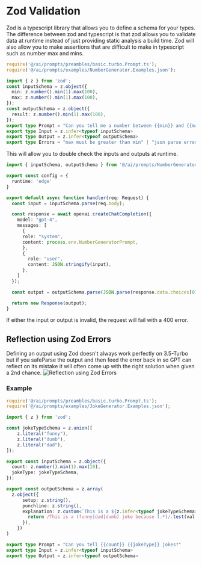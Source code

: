 
# Zod Validation
Zod is a typescript library that allows you to define a schema for your types. 
The difference between zod and typescript is that zod allows you to validate data at runtime instead of just providing static analysis a build time.
Zod will also allow you to make assertions that are difficult to make in typescript such as number max and mins. 
```typescript filename="./src/ai/prompts/NumberGenerator.Prompt.ts"
require('@/ai/prompts/preambles/basic.turbo.Prompt.ts');
require('@/ai/prompts/examples/NumberGenerator.Examples.json');

import { z } from 'zod';
const inputSchema = z.object({
  min: z.number().min(1).max(100),
  max: z.number().min(1).max(100),
});
const outputSchema = z.object({
  result: z.number().min(1).max(100),
});
export type Prompt = "Can you tell me a number between {{min}} and {{max}}?"
export type Input = z.infer<typeof inputSchema>
export type Output = z.infer<typeof outputSchema>
export type Errors = "max must be greater than min" | "json parse error" | "zod validation error" 
```

This will allow you to double check the inputs and outputs at runtime.  

```typescript filename="./src/app/api/NumberGenerator.ts"
import { inputSchema, outputSchema } from '@/ai/prompts/NumberGenerator.Prompt';

export const config = {
  runtime: 'edge'
}

export default async function handler(req: Request) {
  const input = inputSchema.parse(req.body);

  const response = await openai.createChatCompletion({ 
    model: "gpt-4",
    messages: [
      {
      role: "system",
      content: process.env.NumberGeneratorPrompt,
      },
      {
        role: "user",
        content: JSON.stringify(input),
      },
    ]
  });

  const output = outputSchema.parse(JSON.parse(response.data.choices[0].text));

  return new Response(output);
}
```


<Callout type="error" emoji="🚫">
If either the input or output is invalid, the request will fail with a 400 error.
</Callout>


## Reflection using Zod Errors
Defining an output using Zod doesn't always work perfectly on 3.5-Turbo but if you safeParse the output and then feed the error back in so GPT can reflect on its mistake it will often come up with the right solution when given a 2nd chance.
![Reflection using Zod Errors](../../../public/zod-error-reflection.png)

### Example
```typescript filename="./src/ai/prompts/JokeGenerator.Prompt.ts"
require('@/ai/prompts/preambles/basic.turbo.Prompt.ts');
require('@/ai/prompts/examples/JokeGenerator.Examples.json');

import { z } from 'zod';

const jokeTypeSchema = z.union([
    z.literal("funny"),
    z.literal("dumb"),
    z.literal("dad"),
]);

export const inputSchema = z.object({
  count: z.number().min(1).max(10),
  jokeType: jokeTypeSchema,
});

export const outputSchema = z.array(
  z.object({
      setup: z.string(),
      punchline: z.string(),
      explanation: z.custom<`This is a ${z.infer<typeof jokeTypeSchema>} joke because ${string}`>((val) => {
        return /This is a (funny|dad|dumb) joke because (.*)/.test(val as string);
      }),
    })
)

export type Prompt = "Can you tell {{count}} {{jokeType}} jokes?"
export type Input = z.infer<typeof inputSchema>
export type Output = z.infer<typeof outputSchema>
```
 